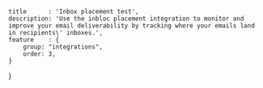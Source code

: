	title      : 'Inbox placement test',
	description: 'Use the inbloc placement integration to monitor and improve your email deliverability by tracking where your emails land in recipients\' inboxes.',
	feature    : {
		group: "integrations",
		order: 3,
	}
}
